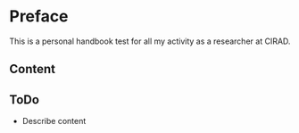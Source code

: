 # Preface {.unnumbered}

This is a personal handbook test for all my activity as a researcher at CIRAD.

## Content

## ToDo

-   Describe content
